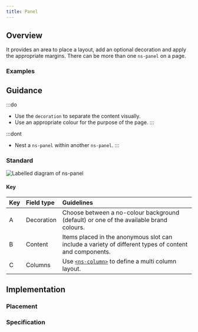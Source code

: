 ```yaml
---
title: Panel
---
```




## Overview

<CompDetails name={componentName} />

It provides an area to place a layout, add an optional decoration and apply the appropriate margins. There can be more than one `ns-panel` on a page.

### Examples

<ExampleViewer type="standard" />

## Guidance

:::do
- Use the `decoration` to separate the content visually.
- Use an appropriate colour for the purpose of the page.
:::

:::dont
- Nest a `ns-panel` within another `ns-panel`.
:::

### Standard

![Labelled diagram of ns-panel](@assets/components/ns-panel/guidance.webp)

#### Key

| Key | Field type | Guidelines |
| :--- | :--- | :--- |
| <span class="marker">A</span> | Decoration | Choose between a no-colour background (default) or one of the available brand colours. |
| <span class="marker">B</span> | Content | Items placed in the anonymous slot can include a variety of different types of content and components. |
| <span class="marker">C</span> | Columns | Use [`<ns-column>`](/components/ns-column) to define a multi column layout. |

## Implementation

### Placement

<Placement name={componentName} />

### Specification

<Specification name={componentName} />
